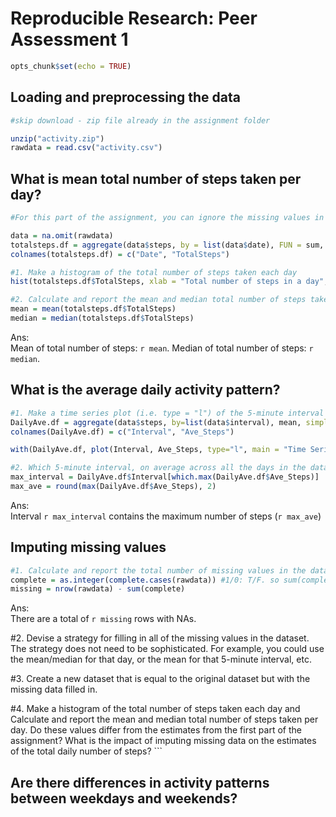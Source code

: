 # Reproducible Research: Peer Assessment 1

```r
opts_chunk$set(echo = TRUE)
```

## Loading and preprocessing the data
```r
#skip download - zip file already in the assignment folder

unzip("activity.zip") 
rawdata = read.csv("activity.csv")
```

## What is mean total number of steps taken per day?
```r
#For this part of the assignment, you can ignore the missing values in the dataset.

data = na.omit(rawdata)
totalsteps.df = aggregate(data$steps, by = list(data$date), FUN = sum, simplify = TRUE)
colnames(totalsteps.df) = c("Date", "TotalSteps")

#1. Make a histogram of the total number of steps taken each day
hist(totalsteps.df$TotalSteps, xlab = "Total number of steps in a day", main = "Histogram")
```

```r
#2. Calculate and report the mean and median total number of steps taken per day
mean = mean(totalsteps.df$TotalSteps)
median = median(totalsteps.df$TotalSteps)
```
Ans:  
Mean of total number of steps: `r mean`.
Median of total number of steps: `r median`.


## What is the average daily activity pattern?
```r
#1. Make a time series plot (i.e. type = "l") of the 5-minute interval (x-axis) and the average number of steps taken, averaged across all days (y-axis)
DailyAve.df = aggregate(data$steps, by=list(data$interval), mean, simplify=TRUE)
colnames(DailyAve.df) = c("Interval", "Ave_Steps")

with(DailyAve.df, plot(Interval, Ave_Steps, type="l", main = "Time Series Plot \n  (averaged across all days)"))
```

```r
#2. Which 5-minute interval, on average across all the days in the dataset, contains the maximum number of steps?
max_interval = DailyAve.df$Interval[which.max(DailyAve.df$Ave_Steps)]
max_ave = round(max(DailyAve.df$Ave_Steps), 2)
```
Ans:  
Interval `r max_interval` contains the maximum number of steps (`r max_ave`)


## Imputing missing values
```r
#1. Calculate and report the total number of missing values in the dataset (i.e. the total number of rows with NAs)
complete = as.integer(complete.cases(rawdata)) #1/0: T/F. so sum(complete) = num of complete cases
missing = nrow(rawdata) - sum(complete)
```
Ans:  
There are a total of `r missing` rows with NAs.


#2. Devise a strategy for filling in all of the missing values in the dataset. The strategy does not need to be sophisticated. For example, you could use the mean/median for that day, or the mean for that 5-minute interval, etc.

#3. Create a new dataset that is equal to the original dataset but with the missing data filled in.

#4. Make a histogram of the total number of steps taken each day and Calculate and report the mean and median total number of steps taken per day. Do these values differ from the estimates from the first part of the assignment? What is the impact of imputing missing data on the estimates of the total daily number of steps?
```

## Are there differences in activity patterns between weekdays and weekends?
